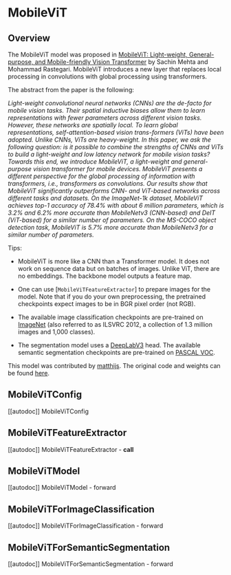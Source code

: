 <!--Copyright 2022 The HuggingFace Team. All rights reserved.

Licensed under the Apache License, Version 2.0 (the "License"); you may not use this file except in compliance with
the License. You may obtain a copy of the License at

http://www.apache.org/licenses/LICENSE-2.0

Unless required by applicable law or agreed to in writing, software distributed under the License is distributed on
an "AS IS" BASIS, WITHOUT WARRANTIES OR CONDITIONS OF ANY KIND, either express or implied. See the License for the
specific language governing permissions and limitations under the License.
-->

# MobileViT

## Overview

The MobileViT model was proposed in [MobileViT: Light-weight, General-purpose, and Mobile-friendly Vision Transformer](https://arxiv.org/abs/2110.02178) by Sachin Mehta and Mohammad Rastegari. MobileViT introduces a new layer that replaces local processing in convolutions with global processing using transformers. 

The abstract from the paper is the following:

*Light-weight convolutional neural networks (CNNs) are the de-facto for mobile vision tasks. Their spatial inductive biases allow them to learn representations with fewer parameters across different vision tasks. However, these networks are spatially local. To learn global representations, self-attention-based vision trans-formers (ViTs) have been adopted. Unlike CNNs, ViTs are heavy-weight. In this paper, we ask the following question: is it possible to combine the strengths of CNNs and ViTs to build a light-weight and low latency network for mobile vision tasks? Towards this end, we introduce MobileViT, a light-weight and general-purpose vision transformer for mobile devices. MobileViT presents a different perspective for the global processing of information with transformers, i.e., transformers as convolutions. Our results show that MobileViT significantly outperforms CNN- and ViT-based networks across different tasks and datasets. On the ImageNet-1k dataset, MobileViT achieves top-1 accuracy of 78.4% with about 6 million parameters, which is 3.2% and 6.2% more accurate than MobileNetv3 (CNN-based) and DeIT (ViT-based) for a similar number of parameters. On the MS-COCO object detection task, MobileViT is 5.7% more accurate than MobileNetv3 for a similar number of parameters.*

Tips:

- MobileViT is more like a CNN than a Transformer model. It does not work on sequence data but on batches of images. Unlike ViT, there are no embeddings. The backbone model outputs a feature map.

- One can use [`MobileViTFeatureExtractor`] to prepare images for the model. Note that if you do your own preprocessing, the pretrained checkpoints expect images to be in BGR pixel order (not RGB).

- The available image classification checkpoints are pre-trained on [ImageNet](http://www.image-net.org/challenges/LSVRC/2012/) (also referred to as ILSVRC 2012, a collection of 1.3 million images and 1,000 classes).

- The segmentation model uses a [DeepLabV3](https://arxiv.org/abs/1706.05587) head. The available semantic segmentation checkpoints are pre-trained on [PASCAL VOC](http://host.robots.ox.ac.uk/pascal/VOC/). 

This model was contributed by [matthijs](https://huggingface.co/Matthijs). The original code and weights can be found [here](https://github.com/apple/ml-cvnets).


## MobileViTConfig

[[autodoc]] MobileViTConfig

## MobileViTFeatureExtractor

[[autodoc]] MobileViTFeatureExtractor
    - __call__

## MobileViTModel

[[autodoc]] MobileViTModel
    - forward

## MobileViTForImageClassification

[[autodoc]] MobileViTForImageClassification
    - forward

## MobileViTForSemanticSegmentation

[[autodoc]] MobileViTForSemanticSegmentation
    - forward
